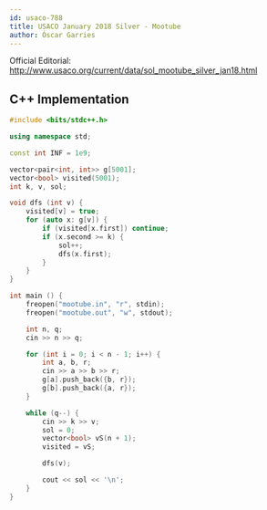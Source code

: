 ```yaml
---
id: usaco-788
title: USACO January 2018 Silver - Mootube
author: Óscar Garries
---
```


Official Editorial: http://www.usaco.org/current/data/sol_mootube_silver_jan18.html

<LanguageSection>
<CPPSection>

## C++ Implementation

```cpp
#include <bits/stdc++.h>

using namespace std;

const int INF = 1e9;

vector<pair<int, int>> g[5001];
vector<bool> visited(5001);
int k, v, sol;

void dfs (int v) {
	visited[v] = true;
	for (auto x: g[v]) {
		if (visited[x.first]) continue;
		if (x.second >= k) {
			sol++;
			dfs(x.first);
		}
	}
}

int main () {
	freopen("mootube.in", "r", stdin);
	freopen("mootube.out", "w", stdout);

	int n, q;
	cin >> n >> q;

	for (int i = 0; i < n - 1; i++) {
		int a, b, r;
		cin >> a >> b >> r;
		g[a].push_back({b, r});
		g[b].push_back({a, r});
	}

	while (q--) {
		cin >> k >> v;
		sol = 0;
		vector<bool> vS(n + 1);
		visited = vS;

		dfs(v);

		cout << sol << '\n';
	}
}

```

</CPPSection>
</LanguageSection>
